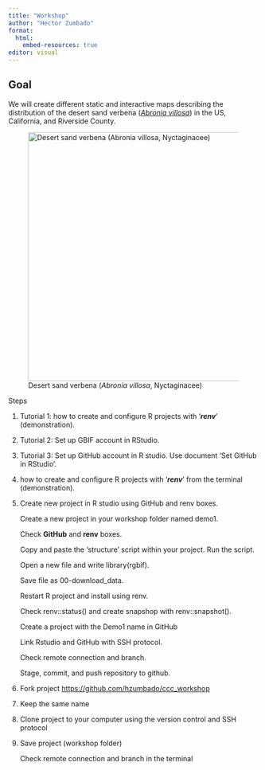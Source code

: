 ```yaml
---
title: "Workshop"
author: "Hector Zumbado"
format: 
  html:
    embed-resources: true
editor: visual
---
```


## Goal

We will create different static and interactive maps describing the distribution of the desert sand verbena ([*Abronia villosa*](https://www.calflora.org/app/taxon?crn=21)) in the US, California, and Riverside County.

![Desert sand verbena (*Abronia villosa*, Nyctaginacee)](abronia.jpg){width="500"}

Steps

1.  Tutorial 1: how to create and configure R projects with '***renv***' (demonstration).

2.  Tutorial 2: Set up GBIF account in RStudio.

3.  Tutorial 3: Set up GitHub account in R studio. Use document 'Set GitHub in RStudio'.

4.  how to create and configure R projects with '***renv***' from the terminal (demonstration).

5.  Create new project in R studio using GitHub and renv boxes.

    Create a new project in your workshop folder named demo1.

    Check **GitHub** and **renv** boxes.

    Copy and paste the 'structure' script within your project. Run the script.

    Open a new file and write library(rgbif).

    Save file as 00-download_data.

    Restart R project and install using renv.

    Check renv::status() and create snapshop with renv::snapshot().

    Create a project with the Demo1 name in GitHub

    Link Rstudio and GitHub with SSH protocol.

    Check remote connection and branch.

    Stage, commit, and push repository to github.

6.  Fork project <https://github.com/hzumbado/ccc_workshop>

7.  Keep the same name

8.  Clone project to your computer using the version control and SSH protocol

9.  Save project (workshop folder)

    Check remote connection and branch in the terminal
